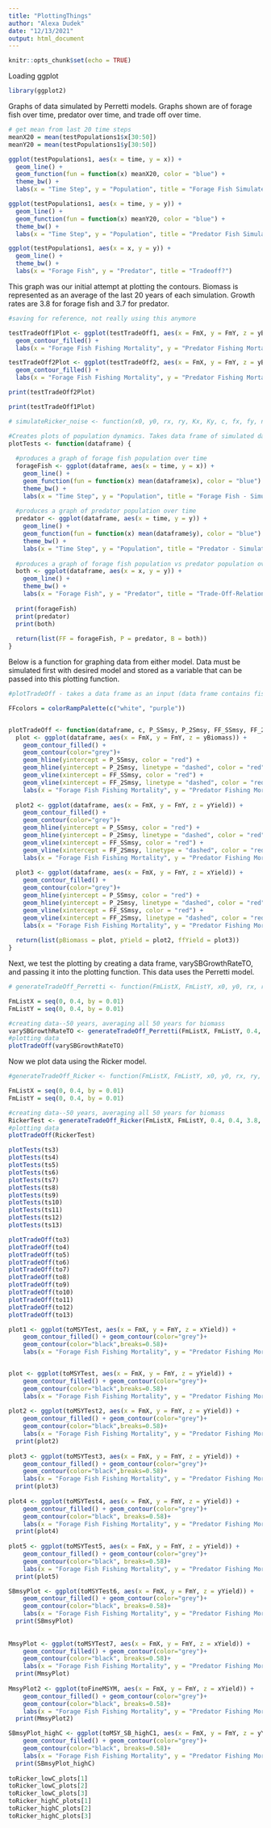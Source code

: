 ```yaml
---
title: "PlottingThings"
author: "Alexa Dudek"
date: "12/13/2021"
output: html_document
---
```


```r
knitr::opts_chunk$set(echo = TRUE)
```

Loading ggplot
```r
library(ggplot2)
```

Graphs of data simulated by Perretti models. Graphs shown are of forage fish over time, predator over time, and trade off over time. 
```r

# get mean from last 20 time steps
meanX20 = mean(testPopulations1$x[30:50])
meanY20 = mean(testPopulations1$y[30:50])

ggplot(testPopulations1, aes(x = time, y = x)) + 
  geom_line() +
  geom_function(fun = function(x) meanX20, color = "blue") +
  theme_bw() + 
  labs(x = "Time Step", y = "Population", title = "Forage Fish Simulated Time Series")

ggplot(testPopulations1, aes(x = time, y = y)) + 
  geom_line() +
  geom_function(fun = function(x) meanY20, color = "blue") +
  theme_bw() + 
  labs(x = "Time Step", y = "Population", title = "Predator Fish Simulated Time Series")

ggplot(testPopulations1, aes(x = x, y = y)) + 
  geom_line() +
  theme_bw() + 
  labs(x = "Forage Fish", y = "Predator", title = "Tradeoff?")

```

This graph was our initial attempt at plotting the contours. Biomass is represented as an average of the last 20 years of each simulation. Growth rates are 3.8 for forage fish and 3.7 for predator. 
```r
#saving for reference, not really using this anymore

testTradeOff1Plot <- ggplot(testTradeOff1, aes(x = FmX, y = FmY, z = yBiomass)) +
  geom_contour_filled() +
  labs(x = "Forage Fish Fishing Mortality", y = "Predator Fishing Mortality", title = "Trade Off Contour Analysis")

testTradeOff2Plot <- ggplot(testTradeOff2, aes(x = FmX, y = FmY, z = yBiomass)) +
  geom_contour_filled() +
  labs(x = "Forage Fish Fishing Mortality", y = "Predator Fishing Mortality", title = "Trade Off Contour Analysis on 200 years")

print(testTradeOff2Plot)

print(testTradeOff1Plot)
```

```r
# simulateRicker_noise <- function(x0, y0, rx, ry, Kx, Ky, c, fx, fy, numTimeSteps = 50)

#Creates plots of population dynamics. Takes data frame of simulated data from simulateRicker_noise or simulatePerretti_noise and plots populations over time, and populations against each other
plotTests <- function(dataframe) {
  
  #produces a graph of forage fish population over time
  forageFish <- ggplot(dataframe, aes(x = time, y = x)) + 
    geom_line() +
    geom_function(fun = function(x) mean(dataframe$x), color = "blue") +
    theme_bw() + 
    labs(x = "Time Step", y = "Population", title = "Forage Fish - Simulated Time Series")
  
  #produces a graph of predator population over time
  predator <- ggplot(dataframe, aes(x = time, y = y)) + 
    geom_line() +
    geom_function(fun = function(x) mean(dataframe$y), color = "blue") +
    theme_bw() + 
    labs(x = "Time Step", y = "Population", title = "Predator - Simulated Time Series")
  
  #produces a graph of forage fish population vs predator population over time
  both <- ggplot(dataframe, aes(x = x, y = y)) + 
    geom_line() +
    theme_bw() + 
    labs(x = "Forage Fish", y = "Predator", title = "Trade-Off-Relationship Between Forage Fish and Predator Populations")
  
  print(forageFish)
  print(predator)
  print(both)
  
  return(list(FF = forageFish, P = predator, B = both))
}


```
Below is a function for graphing data from either model. Data must be simulated first with desired model and stored as a variable that can be passed into this plotting function. 
```r

#plotTradeOff - takes a data frame as an input (data frame contains fishing mortalities of both forage fish and predator, biomass of forage fish and predator, and yield of forage fish and predator). The function returns three graphs: one showing contours of predator biomass, one showing contours of predator yield, and one showing contours of forage fish yield. 

FFcolors = colorRampPalette(c("white", "purple"))


plotTradeOff <- function(dataframe, c, P_SSmsy, P_2Smsy, FF_SSmsy, FF_2Smsy){
  plot <- ggplot(dataframe, aes(x = FmX, y = FmY, z = yBiomass)) +
    geom_contour_filled() + 
    geom_contour(color="grey")+
    geom_hline(yintercept = P_SSmsy, color = "red") +
    geom_hline(yintercept = P_2Smsy, linetype = "dashed", color = "red") +
    geom_vline(xintercept = FF_SSmsy, color = "red") +
    geom_vline(xintercept = FF_2Smsy, linetype = "dashed", color = "red") +
    labs(x = "Forage Fish Fishing Mortality", y = "Predator Fishing Mortality", title = paste("Trade Off Contour Analysis - Predator Biomass; c =", c))
  
  plot2 <- ggplot(dataframe, aes(x = FmX, y = FmY, z = yYield)) +
    geom_contour_filled() + 
    geom_contour(color="grey")+
    geom_hline(yintercept = P_SSmsy, color = "red") +
    geom_hline(yintercept = P_2Smsy, linetype = "dashed", color = "red") +
    geom_vline(xintercept = FF_SSmsy, color = "red") +
    geom_vline(xintercept = FF_2Smsy, linetype = "dashed", color = "red") +
    labs(x = "Forage Fish Fishing Mortality", y = "Predator Fishing Mortality", title = paste("Trade Off Contour Analysis - Predator Yield; c =", c))
  
  plot3 <- ggplot(dataframe, aes(x = FmX, y = FmY, z = xYield)) +
    geom_contour_filled() + 
    geom_contour(color="grey")+
    geom_hline(yintercept = P_SSmsy, color = "red") +
    geom_hline(yintercept = P_2Smsy, linetype = "dashed", color = "red") +
    geom_vline(xintercept = FF_SSmsy, color = "red") +
    geom_vline(xintercept = FF_2Smsy, linetype = "dashed", color = "red") +
    labs(x = "Forage Fish Fishing Mortality", y = "Predator Fishing Mortality", title = paste("Trade Off Contour Analysis - Forage Fish Yield; c =", c))
  
  return(list(pBiomass = plot, pYield = plot2, ffYield = plot3))
}

```


Next, we test the plotting by creating a data frame, varySBGrowthRateTO, and passing it into the plotting function. This data uses the Perretti model.
```r
# generateTradeOff_Perretti <- function(FmListX, FmListY, x0, y0, rx, ry, Kx, Ky, c, numTimeSteps = 50, numMeanYears = 20)

FmListX = seq(0, 0.4, by = 0.01) 
FmListY = seq(0, 0.4, by = 0.01)

#creating data--50 years, averaging all 50 years for biomass
varySBGrowthRateTO <- generateTradeOff_Perretti(FmListX, FmListY, 0.4, 0.4, 3.8, 2.5, 1.0, 1.0, 0.1, 50, 50)
#plotting data
plotTradeOff(varySBGrowthRateTO)
```


Now we plot data using the Ricker model. 
```r
#generateTradeOff_Ricker <- function(FmListX, FmListY, x0, y0, rx, ry, Kx, Ky, c, numTimeSteps = 50, numMeanYears = 20)

FmListX = seq(0, 0.4, by = 0.01) 
FmListY = seq(0, 0.4, by = 0.01)

#creating data--50 years, averaging all 50 years for biomass
RickerTest <- generateTradeOff_Ricker(FmListX, FmListY, 0.4, 0.4, 3.8, 2.5, 1.0, 1.0, 0, 200, 200)
#plotting data
plotTradeOff(RickerTest)

```

```r

plotTests(ts3)
plotTests(ts4)
plotTests(ts5)
plotTests(ts6)
plotTests(ts7)
plotTests(ts8)
plotTests(ts9)
plotTests(ts10)
plotTests(ts11)
plotTests(ts12)
plotTests(ts13)
```

```r
plotTradeOff(to3)
plotTradeOff(to4)
plotTradeOff(to5)
plotTradeOff(to6)
plotTradeOff(to7)
plotTradeOff(to8)
plotTradeOff(to9)
plotTradeOff(to10)
plotTradeOff(to11)
plotTradeOff(to12)
plotTradeOff(to13)

```

```r

plot1 <- ggplot(toMSYTest, aes(x = FmX, y = FmY, z = xYield)) +
    geom_contour_filled() + geom_contour(color="grey")+
    geom_contour(color="black",breaks=0.58)+
    labs(x = "Forage Fish Fishing Mortality", y = "Predator Fishing Mortality", title = "Forage Fish")


plot <- ggplot(toMSYTest, aes(x = FmX, y = FmY, z = yYield)) +
    geom_contour_filled() + geom_contour(color="grey")+
    geom_contour(color="black",breaks=0.58)+
    labs(x = "Forage Fish Fishing Mortality", y = "Predator Fishing Mortality", title = "Trade Off Contour Analysis-Predator Biomass")
  
plot2 <- ggplot(toMSYTest2, aes(x = FmX, y = FmY, z = yYield)) +
    geom_contour_filled() + geom_contour(color="grey")+
    geom_contour(color="black",breaks=0.58)+
    labs(x = "Forage Fish Fishing Mortality", y = "Predator Fishing Mortality", title = "Trade Off Contour Analysis-Predator Biomass")
  print(plot2)
  
plot3 <- ggplot(toMSYTest3, aes(x = FmX, y = FmY, z = yYield)) +
    geom_contour_filled() + geom_contour(color="grey")+
    geom_contour(color="black",breaks=0.58)+
    labs(x = "Forage Fish Fishing Mortality", y = "Predator Fishing Mortality", title = "Trade Off Contour Analysis-Predator Biomass")
  print(plot3)
  
plot4 <- ggplot(toMSYTest4, aes(x = FmX, y = FmY, z = yYield)) +
    geom_contour_filled() + geom_contour(color="grey")+
    geom_contour(color="black", breaks=0.58)+
    labs(x = "Forage Fish Fishing Mortality", y = "Predator Fishing Mortality", title = "Trade Off Contour Analysis-Predator Biomass")
  print(plot4)
  
plot5 <- ggplot(toMSYTest5, aes(x = FmX, y = FmY, z = yYield)) +
    geom_contour_filled() + geom_contour(color="grey")+
    geom_contour(color="black", breaks=0.58)+
    labs(x = "Forage Fish Fishing Mortality", y = "Predator Fishing Mortality", title = "Trade Off Contour Analysis-Predator Biomass")
  print(plot5)

```

```r

SBmsyPlot <- ggplot(toMSYTest6, aes(x = FmX, y = FmY, z = yYield)) +
    geom_contour_filled() + geom_contour(color="grey")+
    geom_contour(color="black", breaks=0.58)+
    labs(x = "Forage Fish Fishing Mortality", y = "Predator Fishing Mortality", title = "Trade Off Contour Analysis-Predator Biomass")
  print(SBmsyPlot)
  
  
MmsyPlot <- ggplot(toMSYTest7, aes(x = FmX, y = FmY, z = xYield)) +
    geom_contour_filled() + geom_contour(color="grey")+
    geom_contour(color="black", breaks=0.58)+
    labs(x = "Forage Fish Fishing Mortality", y = "Predator Fishing Mortality", title = "Trade Off Contour Analysis-Predator Biomass")
  print(MmsyPlot)
  
MmsyPlot2 <- ggplot(toFineMSYM, aes(x = FmX, y = FmY, z = xYield)) +
    geom_contour_filled() + geom_contour(color="grey")+
    geom_contour(color="black", breaks=0.58)+
    labs(x = "Forage Fish Fishing Mortality", y = "Predator Fishing Mortality", title = "Trade Off Contour Analysis-Predator Biomass")
  print(MmsyPlot2)
```
```r
SBmsyPlot_highC <- ggplot(toMSY_SB_highC1, aes(x = FmX, y = FmY, z = yYield)) +
    geom_contour_filled() + geom_contour(color="grey")+
    geom_contour(color="black", breaks=0.58)+
    labs(x = "Forage Fish Fishing Mortality", y = "Predator Fishing Mortality", title = "Trade Off Contour Analysis-Predator Biomass")
  print(SBmsyPlot_highC)
  
toRicker_lowC_plots[1]
toRicker_lowC_plots[2]
toRicker_lowC_plots[3]
toRicker_highC_plots[1]
toRicker_highC_plots[2]
toRicker_highC_plots[3]

```


